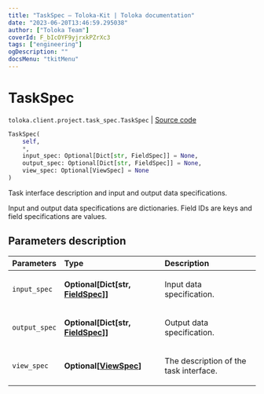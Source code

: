 ```yaml
---
title: "TaskSpec — Toloka-Kit | Toloka documentation"
date: "2023-06-20T13:46:59.295038"
author: ["Toloka Team"]
coverId: F_bIcOYF9yjrxkPZrXc3
tags: ["engineering"]
ogDescription: ""
docsMenu: "tkitMenu"
---
```


# TaskSpec

`toloka.client.project.task_spec.TaskSpec` | [Source code](https://github.com/Toloka/toloka-kit/blob/v1.2.0/src/client/project/task_spec.py#L8)

```python
TaskSpec(
    self,
    *,
    input_spec: Optional[Dict[str, FieldSpec]] = None,
    output_spec: Optional[Dict[str, FieldSpec]] = None,
    view_spec: Optional[ViewSpec] = None
)
```

Task interface description and input and output data specifications.

Input and output data specifications are dictionaries.
Field IDs are keys and field specifications are values.

## Parameters description

| Parameters | Type | Description |
| :----------| :----| :-----------|
`input_spec`|**Optional\[Dict\[str, [FieldSpec](/docs/toloka-kit/reference/toloka.client.project.field_spec.FieldSpec)\]\]**|<p>Input data specification.</p>
`output_spec`|**Optional\[Dict\[str, [FieldSpec](/docs/toloka-kit/reference/toloka.client.project.field_spec.FieldSpec)\]\]**|<p>Output data specification.</p>
`view_spec`|**Optional\[[ViewSpec](/docs/toloka-kit/reference/toloka.client.project.view_spec.ViewSpec)\]**|<p>The description of the task interface.</p>